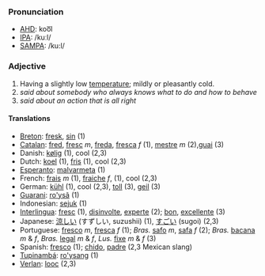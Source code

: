 ===Pronunciation===
*[[w:AHD|AHD]]: koo͞l
*[[w:IPA|IPA]]: /kuːl/
*[[w:SAMPA|SAMPA]]: /ku:l/

===Adjective===
#Having a slightly low [[temperature]]; mildly or pleasantly cold.
#''said about somebody who always knows what to do and how to behave''
#''said about an action that is all right''

====Translations====
*[[Breton]]: [[fresk]], [[sin]] (1)
*[[Catalan]]: [[fred]], [[fresc]] ''m'', [[freda]], [[fresca]] ''f'' (1), [[mestre]] ''m'' (2),[[guai]] (3)
*Danish: [[kølig]] (1), cool (2,3)
*Dutch: [[koel]] (1), [[fris]] (1), cool (2,3)
*[[Esperanto]]: [[malvarmeta]] (1)
*French: [[frais]] ''m'' (1), [[fraiche]] ''f'', (1), cool (2,3)
*German: [[kühl]] (1), cool (2,3), [[toll]] (3), [[geil]] (3)
*[[Guarani]]: [[ro'ysã]] (1)
*Indonesian: [[sejuk]] (1)
*[[Interlingua]]: [[fresc]] (1), [[disinvolte]], [[experte]] (2); [[bon]], [[excellente]] (3)
*Japanese: [[涼しい]] (すずしい, suzushii) (1), [[すごい]] (sugoi) (2,3)
*Portuguese: [[fresco]] ''m'', [[fresca]] ''f'' (1); ''Bras.'' [[safo]] ''m'', [[safa]] ''f'' (2); ''Bras.'' [[bacana]] ''m'' & ''f'', ''Bras.'' [[legal]] ''m'' & ''f'', ''Lus.'' [[fixe]] ''m'' & ''f'' (3)
*Spanish: [[fresco]] (1); [[chido]], [[padre]] (2,3 Mexican slang)
*[[Tupinambá]]: [[ro'ysang]] (1)
*[[Verlan]]: [[looc]] (2,3)